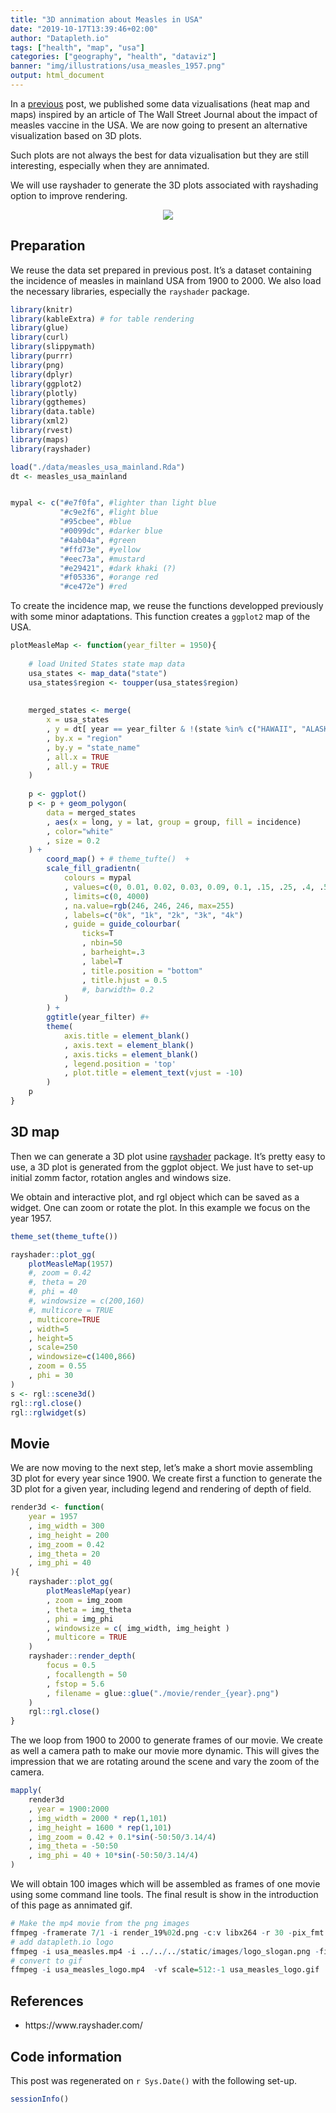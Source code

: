 ```yaml
---
title: "3D annimation about Measles in USA"
date: "2019-10-17T13:39:46+02:00"
author: "Datapleth.io"
tags: ["health", "map", "usa"]
categories: ["geography", "health", "dataviz"]
banner: "img/illustrations/usa_measles_1957.png"
output: html_document
---
```



In a [previous](https://datapleth.io/blog/2019/10/07/2019-10-07_the_impact_of_vaccines/)
post, we published some data vizualisations (heat map and maps) inspired by an
article of The Wall Street Journal about the impact of measles vaccine in the
USA. We are now going to present an alternative visualization based on 3D plots.

Such plots are not always the best for data vizualisation but they are still
interesting, especially when they are annimated.

We will use rayshader to generate the 3D plots associated with rayshading option
to improve rendering.

<center>
<img src="/img/illustrations/usa_measles_ok.gif">
</center>



## Preparation

We reuse the data set prepared in previous post. It's a dataset containing
the incidence of measles in mainland USA from 1900 to 2000. We also load the 
necessary libraries, especially the `rayshader` package.


```r
library(knitr)
library(kableExtra) # for table rendering
library(glue)
library(curl)
library(slippymath)
library(purrr)
library(png)
library(dplyr)
library(ggplot2)
library(plotly)
library(ggthemes)
library(data.table)
library(xml2)
library(rvest)
library(maps)
library(rayshader)

load("./data/measles_usa_mainland.Rda")
dt <- measles_usa_mainland


mypal <- c("#e7f0fa", #lighter than light blue
           "#c9e2f6", #light blue
           "#95cbee", #blue
           "#0099dc", #darker blue
           "#4ab04a", #green
           "#ffd73e", #yellow
           "#eec73a", #mustard
           "#e29421", #dark khaki (?)
           "#f05336", #orange red
           "#ce472e") #red

```


To create the incidence map, we reuse the functions developped previously with
some minor adaptations. This function creates a `ggplot2` map of the USA.


```r
plotMeasleMap <- function(year_filter = 1950){
    
    # load United States state map data
    usa_states <- map_data("state")
    usa_states$region <- toupper(usa_states$region)
    
    
    merged_states <- merge(
        x = usa_states
        , y = dt[ year == year_filter & !(state %in% c("HAWAII", "ALASKA"))]
        , by.x = "region"
        , by.y = "state_name"
        , all.x = TRUE
        , all.y = TRUE
    )
    
    p <- ggplot()
    p <- p + geom_polygon(
        data = merged_states
        , aes(x = long, y = lat, group = group, fill = incidence)
        , color="white"
        , size = 0.2
    ) +
        coord_map() + # theme_tufte()  +
        scale_fill_gradientn(
            colours = mypal
            , values=c(0, 0.01, 0.02, 0.03, 0.09, 0.1, .15, .25, .4, .5, 1)
            , limits=c(0, 4000)
            , na.value=rgb(246, 246, 246, max=255)
            , labels=c("0k", "1k", "2k", "3k", "4k")
            , guide = guide_colourbar(
                ticks=T
                , nbin=50
                , barheight=.3
                , label=T
                , title.position = "bottom"
                , title.hjust = 0.5
                #, barwidth= 0.2
            )
        ) +
        ggtitle(year_filter) #+
        theme(
            axis.title = element_blank()
            , axis.text = element_blank()
            , axis.ticks = element_blank()
            , legend.position = 'top'
            , plot.title = element_text(vjust = -10)
        )
    p
}
```



## 3D map


Then we can generate a 3D plot usine [rayshader](https://github.com/tylermorganwall/rayshader)
package. It's pretty easy to use, a 3D plot is generated from the ggplot object.
We just have to set-up initial zomm factor, rotation angles and windows size.

We obtain and interactive plot, and rgl object which can be saved as a widget.
One can zoom or rotate the plot. In this example we focus on the year 1957.


```r
theme_set(theme_tufte())

rayshader::plot_gg(
    plotMeasleMap(1957)
    #, zoom = 0.42
    #, theta = 20
    #, phi = 40
    #, windowsize = c(200,160)
    #, multicore = TRUE
    , multicore=TRUE
    , width=5
    , height=5
    , scale=250
    , windowsize=c(1400,866)
    , zoom = 0.55
    , phi = 30
)
s <- rgl::scene3d()
rgl::rgl.close()
rgl::rglwidget(s)
```



## Movie

We are now moving to the next step, let's make a short movie assembling 3D plot
for every year since 1900. We create first a function to generate the 3D plot 
for a given year, including legend and rendering of depth of field.


```r
render3d <- function(
    year = 1957
    , img_width = 300
    , img_height = 200
    , img_zoom = 0.42
    , img_theta = 20
    , img_phi = 40
){
    rayshader::plot_gg(
        plotMeasleMap(year)
        , zoom = img_zoom
        , theta = img_theta
        , phi = img_phi
        , windowsize = c( img_width, img_height )
        , multicore = TRUE
    )
    rayshader::render_depth(
        focus = 0.5
        , focallength = 50
        , fstop = 5.6
        , filename = glue::glue("./movie/render_{year}.png")
    )
    rgl::rgl.close()
}
```

The we loop from 1900 to 2000 to generate frames of our movie. We create as well
a camera path to make our movie more dynamic. This will gives the impression 
that we are rotating around the scene and vary the zoom of the camera.

```r
mapply(
    render3d
    , year = 1900:2000
    , img_width = 2000 * rep(1,101)
    , img_height = 1600 * rep(1,101)
    , img_zoom = 0.42 + 0.1*sin(-50:50/3.14/4)
    , img_theta = -50:50
    , img_phi = 40 + 10*sin(-50:50/3.14/4)
)
```

We will obtain 100 images which will be assembled as frames of one movie using
some command line tools. The final result is show in the introduction of this
page as annimated gif.

```r
# Make the mp4 movie from the png images
ffmpeg -framerate 7/1 -i render_19%02d.png -c:v libx264 -r 30 -pix_fmt yuv420p usa_measles.mp4
# add datapleth.io logo
ffmpeg -i usa_measles.mp4 -i ../../../static/images/logo_slogan.png -filter_complex "overlay=50:50" usa_measles_logo.mp4
# convert to gif
ffmpeg -i usa_measles_logo.mp4  -vf scale=512:-1 usa_measles_logo.gif
```


## References

- https://www.rayshader.com/


## Code information

This post was regenerated on `r Sys.Date()` with the following set-up.

```r
sessionInfo()
```


